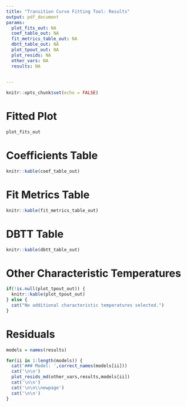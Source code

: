 ```yaml
---
title: "Transition Curve Fitting Tool: Results"
output: pdf_document
params:
  plot_fits_out: NA
  coef_table_out: NA
  fit_metrics_table_out: NA
  dbtt_table_out: NA
  plot_tpout_out: NA
  plot_resids: NA 
  other_vars: NA
  results: NA

  
---
```


```r
knitr::opts_chunk$set(echo = FALSE)
```


# Fitted Plot
```r
plot_fits_out
```

\newpage

# Coefficients Table
```r
knitr::kable(coef_table_out)
```

# Fit Metrics Table
```r
knitr::kable(fit_metrics_table_out)
```


# DBTT Table
```r
knitr::kable(dbtt_table_out)
```


# Other Characteristic Temperatures
```r
if(!is.null(plot_tpout_out)) {
  knitr::kable(plot_tpout_out)
} else {
  cat("No additional characteristic temperatures selected.")
}

```

\newpage

# Residuals
```r
models = names(results)

for(ii in 1:length(models)) {
  cat('### Model: ',correct_names(models[ii]))
  cat('\n\n')
  plot_resids_md(other_vars,results,models[ii])
  cat('\n\n')
  cat('\n\n\\newpage')
  cat('\n\n')
}
```